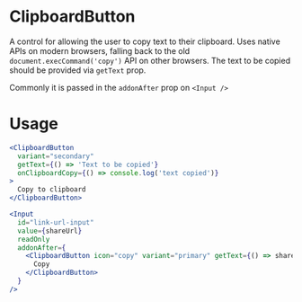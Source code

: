 
<Meta title="MDX|ClipboardButton" component={ClipboardButton} />

# ClipboardButton

A control for allowing the user to copy text to their clipboard. Uses native APIs on modern browsers, falling back to the old `document.execCommand('copy')` API on other browsers. The text to be copied should be provided via `getText` prop.

Commonly it is passed in the `addonAfter` prop on `<Input />`

# Usage

```jsx
<ClipboardButton
  variant="secondary"
  getText={() => 'Text to be copied'}
  onClipboardCopy={() => console.log('text copied')}
>
  Copy to clipboard
</ClipboardButton>
```

```jsx
<Input
  id="link-url-input"
  value={shareUrl}
  readOnly
  addonAfter={
    <ClipboardButton icon="copy" variant="primary" getText={() => shareUrl}>
      Copy
    </ClipboardButton>
  }
/>
```

<ArgsTypes of={ClipboardButton} />
